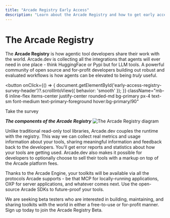 ```yaml
---
title: "Arcade Registry Early Access"
description: "Learn about the Arcade Registry and how to get early access"
---
```



# The Arcade Registry

The **Arcade Registry** is how agentic tool developers share their work with the world.  Arcade.dev is collecting all the integrations that agents will ever need in one place -  think HuggingFace or Pypi but for LLM tools.  A powerful community of open source and for-profit developers building out robust and evaluated workflows is how agents can be elevated to being *truly* useful.

<button
  onClick={() => {
    document.getElementById('early-access-registry-survey-header')?.scrollIntoView({ behavior: 'smooth' });
  }}
  className="mb-6 inline-flex items-center justify-center rounded-md bg-primary px-4 text-sm font-medium text-primary-foreground hover:bg-primary/90"
>
  Take the survey
</button>

**_The components of the Arcade Registry_**
![The Arcade Registry diagram](/images/registry/registry.png)

Unlike traditional read-only tool libraries, Arcade.dev couples the runtime with the registry.  This way we can collect real metrics and usage information about your tools, sharing meaningful information and feedback back to the developers.  You'll get error reports and statistics about how your tools are getting used.  Arcade.dev also makes it possible for developers to optionally choose to sell their tools with a markup on top of the Arcade platform fees.

Thanks to the Arcade Engine, your toolkits will be available via all the protocols Arcade supports - be that MCP for locally-running applications, OXP for server applications, and whatever comes next.  Use the open-source Arcade SDKs to future-proof your tools.

We are seeking beta testers who are interested in building, maintaining, and sharing toolkits with the world in either a free-to-use or for-profit manner.  Sign up today to join the Arcade Registry Beta.

<EarlyAccessRegistrySurvey />
